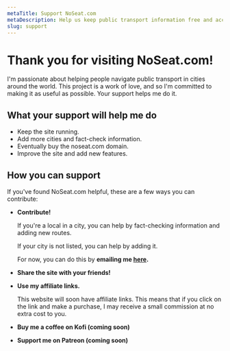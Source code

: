 ```yaml
---
metaTitle: Support NoSeat.com
metaDescription: Help us keep public transport information free and accessible
slug: support
---
```


# Thank you for visiting NoSeat.com!
I'm passionate about helping people navigate public transport in cities around the world. This project is a work of love, and so I'm committed to making it as useful as possible. Your support helps me do it.

## What your support will help me do
- Keep the site running.
- Add more cities and fact-check information.
- Eventually buy the noseat.com domain.
- Improve the site and add new features.


## How you can support
If you've found NoSeat.com helpful, these are a few ways you can contribute:
- **Contribute!**

    If you're a local in a city, you can help by fact-checking information and adding new routes.
    
    If your city is not listed, you can help by adding it. 

    For now, you can do this by **emailing me [here](mailto:gastonrieder@gmail.com).**
    
- **Share the site with your friends!**
- **Use my affiliate links.**

    This website will soon have affiliate links. This means that if you click on the link and make a purchase, I may receive a small commission at no extra cost to you.

- **Buy me a coffee on Kofi (coming soon)**
- **Support me on Patreon (coming soon)**